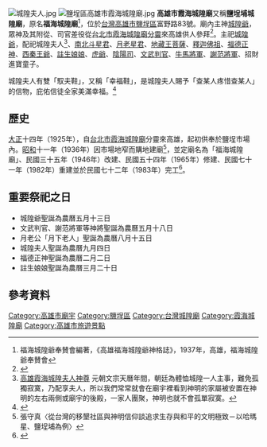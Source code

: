 {{coord|22.6281995|N|120.2837076|E|format=dms|display=title|scale:10000}}
{{東亞廟宇
| name = 高雄市霞海城隍廟（鹽埕埔城隍廟）
| img = File:高雄市鹽埕霞海城隍廟全貌.jpg
| img_capt = 
| image_width = 250px
| location = {{TWN}}[[高雄市|高雄市]][[鹽埕區|鹽埕區]]富野路83號
| god = [[城隍爺|城隍爺]]
| type = 
| struct =  
| open_year ={{TWN-JPN}}[[大正|大正]]十四年（1925年）
| cere_date =[[農曆|農曆]][[五月十三日|五月十三日]]（城隍爺聖誕）<br/>[[農曆|農曆]][[九月初四|九月初四]]（城隍夫人聖誕）
| mass_rapid_transit =
| bus =  
|}}

[[File:城隍夫人.jpg|thumb]]
[[File:鹽埕區高雄市霞海城隍廟.jpg|thumb]]
'''高雄市霞海城隍廟'''又稱'''鹽埕埔城隍廟'''，原名'''福海城隍廟'''<ref>福海城隍爺奉賛會編著，《高雄福海城隍爺神格誌》，1937年，高雄，福海城隍爺奉賛會</ref>，位於[[台灣|台灣]][[高雄市|高雄市]][[鹽埕區|鹽埕區]]富野路83號。廟內主神[[城隍爺|城隍爺]]，眾神及其附從、司官差役從[[大稻埕霞海城隍廟|台北市霞海城隍廟]][[分靈|分靈]]來高雄供人參拜<ref>{{Cite web |url=http://xh.infofabhosting.com/home/index.php# |title=簡介高雄市霞海城隍廟源由 |access-date=2014-05-01 |archive-url=https://web.archive.org/web/20160404091750/http://xh.infofabhosting.com/home/index.php# |archive-date=2016-04-04 |dead-url=yes }}</ref>。主祀[[城隍爺|城隍爺]]，配祀城隍夫人<ref>[http://xh.infofabhosting.com/pic-20.htm 高雄霞海城隍夫人神尊] {{Wayback|url=http://xh.infofabhosting.com/pic-20.htm |date=20140502003811 }}元朝文宗天曆年間，朝廷為體恤城隍一人主事，難免孤獨寂寞，乃配享夫人，所以我們常常就會在廟宇裡看到神明的家屬被安置在神明的左右兩側或廟宇的後殿，一家人團聚，神明也就不會孤單寂寞。</ref>、[[南斗星君|南]][[北斗星君|北斗星君]]、[[月下老人|月老星君]]、[[地藏王菩薩|地藏王菩薩]]、[[釋迦佛祖|釋迦佛祖]]、[[福德正神|福德正神]]、[[西秦王爺|西秦王爺]]、[[註生娘娘|註生娘娘]]、[[虎爺|虎爺]]、[[陰陽司|陰陽司]]、[[判官|文武判官]]、[[牛馬將軍|牛馬將軍]]、[[謝范將軍|謝范將軍]]、招財進寶童子。

城隍夫人有雙「馭夫鞋」，又稱「幸福鞋」，是城隍夫人賜予「查某人疼惜查某人」的信物，庇佑信徒全家美滿幸福。<ref>{{Cite web |url=http://bd710928.pixnet.net/album/photo/48937125 |title=城隍夫人的馭夫鞋，又名「幸福鞋」 |accessdate=2014-05-01 |archive-date=2014-05-02 |archive-url=https://web.archive.org/web/20140502032027/http://bd710928.pixnet.net/album/photo/48937125 |dead-url=no }}</ref>

== 歷史 ==
[[大正|大正]]十四年（1925年），自[[大稻埕霞海城隍廟|台北市霞海城隍廟]]分靈來高雄，起初供奉於鹽埕市場內。[[昭和|昭和]]十一年（1936年）因市場地窄而購地建廟<ref>張守真〈從台灣的移墾社區與神明信仰談追求生存與和平的文明極致－以哈瑪星、鹽埕埔為例〉</ref>，並定廟名為「福海城隍廟」、民國三十五年（1946年）改建、民國五十四年（1965年）修建、民國七十一年（1982年）重建並於民國七十二年（1983年）完工<ref>{{Cite web |url=http://www.chuhps.kh.edu.tw/yenchenlotto/tamap/religion/xiahai-city-god-temple/index.htm |title=鹽埕霞海城隍廟歷史 |access-date=2015-01-30 |archive-url=https://web.archive.org/web/20150130202206/http://www.chuhps.kh.edu.tw/yenchenlotto/tamap/religion/xiahai-city-god-temple/index.htm |archive-date=2015-01-30 |dead-url=yes }}</ref>。

== 重要祭祀之日==
*城隍爺聖誕為農曆五月十三日
*文武判官、謝范將軍等神將聖誕為農曆五月十八日
*月老公「月下老人」聖誕為農曆八月十五日
*城隍夫人聖誕為農曆九月四日
*福德正神聖誕為農曆二月二日
*註生娘娘聖誕為農曆三月二十日

== 參考資料 ==
{{Reflist}}

{{臺灣城隍廟}}
[[Category:高雄市廟宇|Category:高雄市廟宇]]
[[Category:鹽埕區|Category:鹽埕區]]
[[Category:台灣城隍廟|Category:台灣城隍廟]]
[[Category:霞海城隍廟|Category:霞海城隍廟]]
[[Category:高雄市旅遊景點|Category:高雄市旅遊景點]]